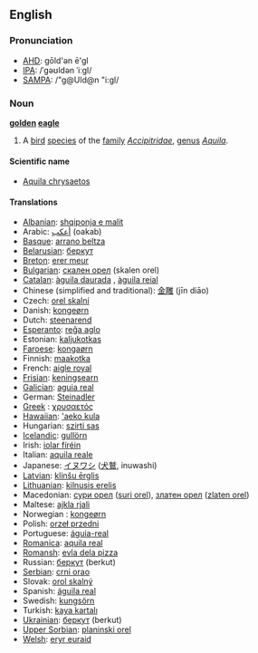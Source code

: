 ==English==

===Pronunciation===
*[[w:AHD|AHD]]: gōld'ən ē'gl
*[[w:IPA|IPA]]: /ˈgəʊldən ˈiːgl/
*[[w:SAMPA|SAMPA]]: /"g@Uld@n "i:gl/

===Noun===
'''[[golden]] [[eagle]]'''

# A [[bird]] [[species]] of the [[family]] ''[[Accipitridae]]'', [[genus]] ''[[Aquila]]''.

====Scientific name====
*[[Aquila chrysaetos]]

====Translations====
*[[w:Albanian language|Albanian]]: [[shqiponja e malit]]
*Arabic: [[أعكب]] (oakab)
*[[w:Basque language|Basque]]: [[arrano beltza]]
*[[Belarusian]]: [[беркут]]
*[[w:Breton language|Breton]]: [[erer meur]]
*[[w:Bulgarian language|Bulgarian]]: [[скален орел]] (skalen orel)
*[[w:Catalan language|Catalan]]: [[àguila daurada]] {{f}}, [[àguila reial]] {{f}}
*Chinese (simplified and traditional): [[金雕]] (jīn diāo)
*Czech: [[orel skalní]] {{m}}
*Danish: [[kongeørn]]
*Dutch: [[steenarend]] {{m}}
*[[w:Esperanto|Esperanto]]: [[reĝa aglo]]
*Estonian: [[kaljukotkas]]
*[[Faroese]]: [[kongaørn]]
*Finnish: [[maakotka]]
*French: [[aigle royal]] {{m}}
*[[Frisian]]: [[keningsearn]]
*[[Galician]]: [[aguia real]] {{f}}
*German: [[Steinadler]] {{m}}
*[[w:Greek language|Greek]]<!-- Please note that this makes sense, so that Greek (Modern) and Greek (Ancient) are both listed under 'G' -->: [[χρυσαετός]] {{m}}
*[[Hawaiian]]: [['aeko kula]]
*Hungarian: [[szirti sas]]
*[[w:Icelandic language|Icelandic]]: [[gullörn]] {{m}}
*Irish: [[iolar fíréin]]
*Italian: [[aquila reale]] {{f}}
*Japanese: [[イヌワシ]] ([[犬鷲]], inuwashi)
*[[w:Latvian language|Latvian]]: [[klinšu ērglis]] {{m}}
*[[w:Lithuanian language|Lithuanian]]: [[kilnusis erelis]] {{m}}
*Macedonian: [[сури орел]] ([[suri orel]]), [[златен орел]] ([[zlaten orel]])
*Maltese: [[ajkla rjali]]
*Norwegian<!--do not wikify-->: [[kongeørn]]
*Polish: [[orzeł przedni]] {{m}}
*Portuguese: [[águia-real]] {{f}}
*[[Romanica]]: [[aquila real]] {{f}}
*[[Romansh]]: [[evla dela pizza]]
*Russian: [[беркут]] (berkut) {{m}}
*[[Serbian]]: [[crni orao]]
*Slovak: [[orol skalný]] {{m}}
*Spanish: [[águila real]] {{f}}
*Swedish: [[kungsörn]]
*Turkish: [[kaya kartalı]]
*[[w:Ukrainian language|Ukrainian]]: [[беркут]] (berkut) {{m}}
*[[Upper Sorbian]]: [[planinski orel]]
*[[w:Welsh language|Welsh]]: [[eryr euraid]]
